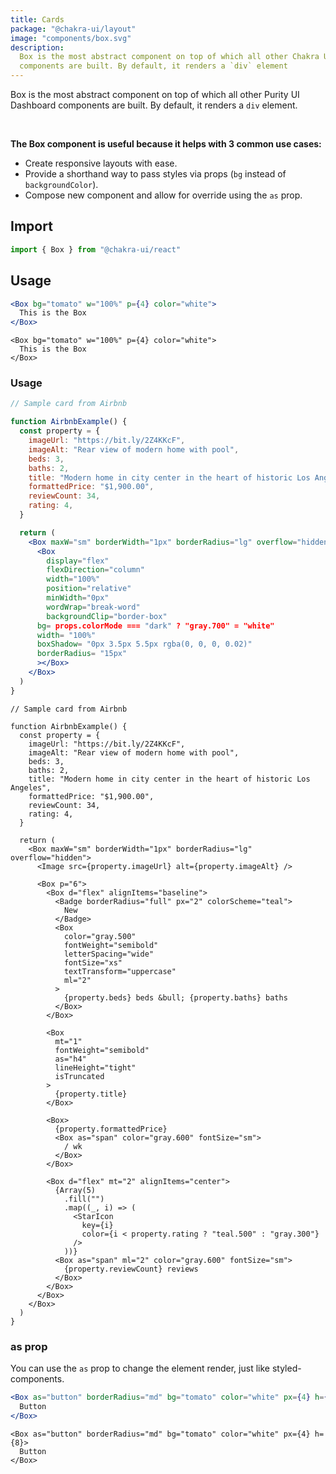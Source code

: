 ```yaml
---
title: Cards
package: "@chakra-ui/layout"
image: "components/box.svg"
description:
  Box is the most abstract component on top of which all other Chakra UI
  components are built. By default, it renders a `div` element
---
```


Box is the most abstract component on top of which all other Purity UI Dashboard
components are built. By default, it renders a `div` element.

<br />

**The Box component is useful because it helps with 3 common use cases:**

- Create responsive layouts with ease.
- Provide a shorthand way to pass styles via props (`bg` instead of
  `backgroundColor`).
- Compose new component and allow for override using the `as` prop.

## Import

```js
import { Box } from "@chakra-ui/react"
```

## Usage

```jsx
<Box bg="tomato" w="100%" p={4} color="white">
  This is the Box
</Box>
```

```tsx
<Box bg="tomato" w="100%" p={4} color="white">
  This is the Box
</Box>
```

### Usage

```jsx
// Sample card from Airbnb

function AirbnbExample() {
  const property = {
    imageUrl: "https://bit.ly/2Z4KKcF",
    imageAlt: "Rear view of modern home with pool",
    beds: 3,
    baths: 2,
    title: "Modern home in city center in the heart of historic Los Angeles",
    formattedPrice: "$1,900.00",
    reviewCount: 34,
    rating: 4,
  }

  return (
    <Box maxW="sm" borderWidth="1px" borderRadius="lg" overflow="hidden">
      <Box
        display="flex"
        flexDirection="column"
        width="100%"
        position="relative"
        minWidth="0px"
        wordWrap="break-word"
        backgroundClip="border-box"
      bg= props.colorMode === "dark" ? "gray.700" = "white"
      width= "100%"
      boxShadow= "0px 3.5px 5.5px rgba(0, 0, 0, 0.02)"
      borderRadius= "15px"
      ></Box>
    </Box>
  )
}
```

```tsx
// Sample card from Airbnb

function AirbnbExample() {
  const property = {
    imageUrl: "https://bit.ly/2Z4KKcF",
    imageAlt: "Rear view of modern home with pool",
    beds: 3,
    baths: 2,
    title: "Modern home in city center in the heart of historic Los Angeles",
    formattedPrice: "$1,900.00",
    reviewCount: 34,
    rating: 4,
  }

  return (
    <Box maxW="sm" borderWidth="1px" borderRadius="lg" overflow="hidden">
      <Image src={property.imageUrl} alt={property.imageAlt} />

      <Box p="6">
        <Box d="flex" alignItems="baseline">
          <Badge borderRadius="full" px="2" colorScheme="teal">
            New
          </Badge>
          <Box
            color="gray.500"
            fontWeight="semibold"
            letterSpacing="wide"
            fontSize="xs"
            textTransform="uppercase"
            ml="2"
          >
            {property.beds} beds &bull; {property.baths} baths
          </Box>
        </Box>

        <Box
          mt="1"
          fontWeight="semibold"
          as="h4"
          lineHeight="tight"
          isTruncated
        >
          {property.title}
        </Box>

        <Box>
          {property.formattedPrice}
          <Box as="span" color="gray.600" fontSize="sm">
            / wk
          </Box>
        </Box>

        <Box d="flex" mt="2" alignItems="center">
          {Array(5)
            .fill("")
            .map((_, i) => (
              <StarIcon
                key={i}
                color={i < property.rating ? "teal.500" : "gray.300"}
              />
            ))}
          <Box as="span" ml="2" color="gray.600" fontSize="sm">
            {property.reviewCount} reviews
          </Box>
        </Box>
      </Box>
    </Box>
  )
}
```

### as prop

You can use the `as` prop to change the element render, just like
styled-components.

```jsx
<Box as="button" borderRadius="md" bg="tomato" color="white" px={4} h={8}>
  Button
</Box>
```

```tsx
<Box as="button" borderRadius="md" bg="tomato" color="white" px={4} h={8}>
  Button
</Box>
```
